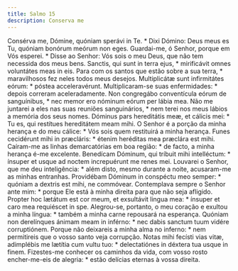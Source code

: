 ```yaml
---
title: Salmo 15
description: Conserva me
---
```


<div class="side-by-side not-content">
  <span>
    Consérva me, Dómine, quóniam sperávi in Te. * Dixi Dómino: Deus meus es Tu,
    quóniam bonórum meórum non eges.
  </span>
  <span>
    Guardai-me, ó Senhor, porque em Vós esperei. * Disse ao Senhor: Vós sois o
    meu Deus, que não tem necessida dos meus bens.
  </span>
  <span>
    Sanctis, qui sunt in terra ejus, * mirificávit omnes voluntátes meas in eis.
  </span>
  <span>
    Para com os santos que estão sobre a sua terra, * maravilhosos fez neles
    todos meus desejos.
  </span>
  <span>
    Multiplicátæ sunt infirmitátes eórum: * póstea acceleravérunt.
  </span>
  <span>
    Multiplicaram-se suas enfermidades: * depois correram aceleradamente.
  </span>
  <span>
    Non congregábo conventícula eórum de sanguínibus, * nec memor ero nóminum
    eórum per lábia mea.
  </span>
  <span>
    Não me juntarei a eles nas suas reuniões sanguinários, * nem terei nos meus
    lábios a memória dos seus nomes.
  </span>
  <span>
    Dóminus pars hereditátis meæ, et cálicis mei: * Tu es, qui restítues
    hereditátem meam mihi.
  </span>
  <span>
    O Senhor é a porção da minha herança e do meu cálice: * Vós sois quem
    restituirá a minha herança.
  </span>
  <span>
    Funes cecidérunt mihi in præcláris: * étenim heréditas mea præclára est
    mihi.
  </span>
  <span>
    Caíram-me as linhas demarcatórias em boa região: * de facto, a minha herança
    é-me excelente.
  </span>
  <span>
    Benedícam Dóminum, qui tríbuit mihi intelléctum: * ínsuper et usque ad
    noctem increpuérunt me renes mei.
  </span>
  <span>
    Louvarei o Senhor, que me deu inteligência: * além disto, mesmo durante a
    noite, acusaram-me as minhas entranhas.
  </span>
  <span>
    Providébam Dóminum in conspéctu meo semper: * quóniam a dextris est mihi, ne
    commóvear.
  </span>
  <span>
    Contemplava sempre o Senhor ante mim: * porque Ele está à minha direita para
    que não seja afligido.
  </span>
  <span>
    Propter hoc lætátum est cor meum, et exsultávit lingua mea: * ínsuper et
    caro mea requiéscet in spe.
  </span>
  <span>
    Alegrou-se, portanto, o meu coração e exultou a minha língua: * também a
    minha carne repousará na esperança.
  </span>
  <span>
    Quóniam non derelínques ánimam meam in inférno: * nec dabis sanctum tuum
    vidére corruptiónem.
  </span>
  <span>
    Porque não deixareis a minha alma no inferno: * nem permitireis que o vosso
    santo veja corrupção.
  </span>
  <span>
    Notas mihi fecísti vias vitæ, adimplébis me lætítia cum vultu tuo: *
    delectatiónes in déxtera tua usque in finem.
  </span>
  <span>
    Fizestes-me conhecer os caminhos da vida, com vosso rosto encher-me-eis de
    alegria: * estão delícias eternas à vossa direita.
  </span>
</div>
